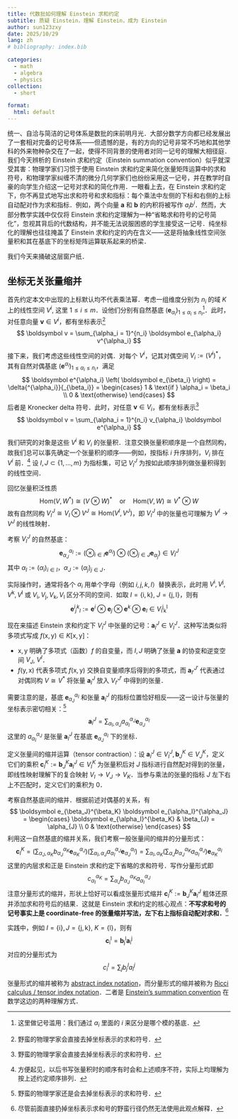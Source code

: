 ```yaml
---
title: 代数批如何理解 Einstein 求和约定
subtitle: 质疑 Einstein，理解 Einstein，成为 Einstein
author: sun123zxy
date: 2025/10/29
lang: zh
# bibliography: index.bib

categories:
  - math
  - algebra
  - physics
collection:
  - short

format:
  html: default
---
```


\renewcommand{\vec}{\boldsymbol}
\renewcommand{\rm}{\mathrm}

统一、自洽与简洁的记号体系是数批的床前明月光．大部分数学方向都已经发展出了一套相对完备的记号体系——但遗憾的是，有的方向的记号非常不巧地和其他学科的外来物种杂交在了一起，使得不同背景的使用者对同一记号的理解大相径庭．我们今天辨析的 Einstein 求和约定（Einstein summation convention）似乎就深受其害：物理学家们习惯于使用 Einstein 求和约定来简化张量矩阵运算中的求和符号，和物理学家纠缠不清的微分几何学家们也纷纷采用这一记号，并在教学时自豪的向学生介绍这一记号对求和的简化作用．一眼看上去，在 Einstein 求和约定下，你不再显式地写出求和符号和求和指标：每个乘法中左侧的下标和右侧的上标自动配对作为求和指标．例如，两个向量 $\vec a$ 和 $\vec b$ 的内积将被写作 $a_i b^i$．然而，大部分教学实践中仅仅将 Einstein 求和约定理解为一种“省略求和符号的记号简化”，忽视其背后的代数结构，并不能无法说服困惑的学生接受这一记号．纯坐标化的理解也往往掩盖了 Einstein 求和约定的内在含义——这是将抽象线性空间张量积和其在基底下的坐标矩阵运算联系起来的桥梁．

我们今天来捅破这层窗户纸．

## 坐标无关张量缩并

首先约定本文中出现的上标默认均不代表乘法幂．考虑一组维度分别为 $n_i$ 的域 $K$ 上的线性空间 $V^i$, 这里 $1 \leq i \leq m$．设他们分别有自然基底 $\left( \vec e_{\alpha_i} \right)_{1 \leq \alpha_i \leq n_i}$^[这里做记号滥用：我们通过 $\alpha_i$ 里面的 $i$ 来区分是哪个模的基底．]．此时，对任意向量 $\vec v \in V^i$，都有坐标表示^[野蛮的物理学家会直接去掉坐标表示的求和符号．]
$$
\vec v = \sum_{\alpha_i = 1}^{n_i} \vec e_{\alpha_i} v^{\alpha_i}
$$

接下来，我们考虑这些线性空间的对偶．对每个 $V^i$，记其对偶空间 $V_i := \left( V^i \right)^*$，其有自然对偶基底 $\left( \vec e^{\alpha_i} \right)_{1 \leq \alpha_i \leq n_i}$，满足
$$
\vec e^{\alpha_i} \left( \vec e_{\beta_i} \right) = \delta{^{\alpha_i}}{_{\beta_i}} = \begin{cases} 1 & \text{if } \alpha_i = \beta_i \\ 0 & \text{otherwise} \end{cases}
$$
后者是 Kronecker delta 符号．此时，对任意 $\vec v \in V_i$，都有坐标表示^[野蛮的物理学家会直接去掉坐标表示的求和符号．]
$$
\vec v = \sum_{\alpha_i = 1}^{n_i} v_{\alpha_i} \vec e^{\alpha_i}
$$

我们研究的对象是这些 $V^i$ 和 $V_i$ 的张量积．注意交换张量积顺序是一个自然同构，故我们总可以事先确定一个张量积的顺序——例如，按指标 $i$ 升序排列，$V_i$ 排在 $V^i$ 前．^[方便起见，以后书写张量积时的顺序有时会和上述顺序不符，实际上均理解为按上述约定顺序排列．] 设 $I,J \subset \{1,\dots,m\}$ 为指标集，可记 $V_I^J$ 为按如此顺序排列做张量积得到的线性空间．

:::{.remark}

回忆张量积泛性质
$$
\rm{Hom}(V, W^*) \cong (V \otimes W)^* \quad\text{or}\quad \rm{Hom}(V, W) \cong V^* \otimes W
$$
故有自然同构 $V_I^J \cong V_I \otimes V^J \cong \rm{Hom}(V^I, V^J)$，即 $V_I^J$ 中的张量也可理解为 $V^I \to V^J$ 的线性映射．
:::

考察 $V_I^J$ 的自然基底：
$$
\vec e_{\alpha_J}^{\alpha_I} := \left( \otimes_{i \in I} \vec e^{\alpha_i} \right) \otimes \left( \otimes_{j \in J} \vec e_{\alpha_j} \right) \in V_I^J
$$
其中 $\alpha_I := (\alpha_i)_{i \in I}$，$\alpha_J := (\alpha_j)_{j \in J}$．

:::{.remark}

实际操作时，通常将各个 $\alpha_i$ 用单个字母（例如 $i, j, k, l$）替换表示，此时用 $V^\rm i, V^\rm j, V^\rm k, V^\rm l$ 或 $V_{\rm i}, V_{\rm j}, V_{\rm k}, V_{\rm l}$ 区分不同的空间．如取 $I = \{\rm i,\rm k\}$, $J = \{\rm j,\rm l\}$，则有
$$
\vec e{^i}{_j}{^k}{_l} := \vec e^i \otimes \vec e_j \otimes \vec e^k \otimes \vec e_l \in V{_\rm i}{^\rm j}{_\rm k}{^\rm l}
$$
:::

现在来描述 Einstein 求和约定下 $V_I^J$ 中张量的记号：$\vec a_I^J \in V_I^J$．这种写法类似将多项式写成 $f(\rm x, \rm y) \in K[\rm x, \rm y]$：

- $\rm x, \rm y$ 明确了多项式（函数）$f$ 的自变量，而 $I,J$ 明确了张量 $\vec a$ 的协变和逆变空间 $V_J$, $V^I$．
- $f(\rm y, \rm x)$ 代表多项式 $f(\rm x, \rm y)$ 交换自变量顺序后得到的多项式，而 $\vec a_{I'}^{J'}$ 代表通过对偶同构 $V \cong V^*$ 将张量 $\vec a_I^J$ 放入 $V_{I'}^{J'}$ 中得到的张量．

需要注意的是，基底 $\vec e_{\alpha_J}^{\alpha_I}$ 和张量 $\vec a_I^J$ 的指标位置恰好相反——这一设计与张量的坐标表示密切相关：^[野蛮的物理学家还是会去掉坐标表示的求和符号．]
$$
\vec a_I^J = \sum_{\alpha_I, \alpha_J} a_{\alpha_I}^{\alpha_J} \vec e_{\alpha_J}^{\alpha_I}
$$
这里的 $a_{\alpha_I}^{\alpha_J}$ 是张量 $\vec a_I^J$ 在基底 $\vec e_{\alpha_J}^{\alpha_I}$ 下的坐标．

定义张量间的缩并运算（tensor contraction）：设 $\vec a_I^J \in V_I^J, \vec b_J^K \in V_J^K$，定义它们的乘积 $\vec c_I^K := \vec b_J^K \vec a_I^J \in V_I^K$ 为张量积后对 $J$ 指标进行自然配对得到的张量，即线性映射理解下的复合映射 $V_I \to V_J \to V_K$．当参与乘法的张量的指标 $J$ 左下右上不匹配时，定义它们的乘积为 $0$．

考察自然基底间的缩并．根据前述对偶基的关系，有
$$
\vec e_{\beta_J}^{\beta_K} \vec e_{\alpha_I}^{\alpha_J} = \begin{cases} \vec e_{\alpha_I}^{\beta_K} & \beta_{J} = \alpha_{J} \\ 0 & \text{otherwise} \end{cases}
$$
利用这一自然基底的缩并关系，我们考察一般张量间的缩并的分量形式：
$$
\vec c_I^K
= \left( \sum_{\alpha_J, \alpha_K} b_{\alpha_J}^{\alpha_K} \vec e_{\alpha_K}^{\alpha_J} \right) \left( \sum_{\alpha_I, \alpha_J} a_{\alpha_I}^{\alpha_J} \vec e_{\alpha_J}^{\alpha_I} \right)
= \sum_{\alpha_I, \alpha_K} \left( \sum_{\alpha_J} b_{\alpha_J}^{\alpha_K} a_{\alpha_I}^{\alpha_J} \right) \vec e_{\alpha_K}^{\alpha_I}
$$
这里的内层求和正是 Einstein 求和约定下省略的求和符号．写作分量形式即
$$
c_{\alpha_I}^{\alpha_K} = \sum_{\alpha_J} b_{\alpha_J}^{\alpha_K} a_{\alpha_I}^{\alpha_J}
$$
注意分量形式的缩并，形状上恰好可以看成张量形式缩并 $\vec c_I^K := \vec b_J^K \vec a_I^J$ 粗体还原并添加求和符号后的结果．这就是 Einstein 求和约定的核心观点：**不写求和号的记号事实上是 coordinate-free 的张量缩并写法，左下右上指标自动配对求和．**^[尽管前面直接扔掉坐标表示求和号的野蛮行径仍然无法使用此观点解释．]

:::{.remark}

实践中，例如 $I = \{\rm i\}, J = \{\rm j, \rm k\}$, $K = \{\rm l\}$，则有
$$
\vec c{_\rm i}{^\rm l} = \vec b{_\rm j}{^\rm l} \vec a{_\rm i}{^\rm j}
$$
对应的分量形式为
$$
c{_i}{^l} = \sum_{j} b{_j}{^l} a{_i}{^j}
$$
:::

:::{.remark}

张量形式的缩并被称为 [abstract index notation](https://en.wikipedia.org/wiki/Abstract_index_notation)，而分量形式的缩并被称为 [Ricci calculus / tensor index notation](https://en.wikipedia.org/wiki/Ricci_calculus)．二者是 [Einstein's summation convention](https://en.wikipedia.org/wiki/Einstein_notation) 在数学这边的两种理解方式．
:::
